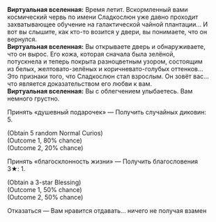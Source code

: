 {{Диалог Начало}}
:'''Виртуальная вселенная:''' Время летит. Вскормленный вами космический червь по имени Сладкослюн уже давно проходит захватывающее обучение на галактической чайной плантации... И вот вы слышите, как кто-то возится у двери, вы понимаете, что он вернулся.
:'''Виртуальная вселенная:''' Вы открываете дверь и обнаруживаете, что он вырос. Его кожа, которая сначала была зелёной, потускнела и теперь покрыта разноцветным узором, состоящим из белых, желтовато-зелёных и коричневато-голубых оттенков... Это признаки того, что Сладкослюн стал взрослым. Он зовёт вас... что является доказательством его любви к вам.
:'''Виртуальная вселенная:''' Вы с облегчением улыбаетесь. Вам немного грустно.
:{{Диалог|Звезда}} Принять «душевный подарочек» &mdash; Получить случайных диковин: 5.
:;(Obtain 5 random Normal Curios)
:;(Outcome 1, 80% chance)
:;(Outcome 2, 20% chance)
:{{Диалог|Звезда}} Принять «благосклонность жизни» &mdash; Получить благословения 3★: 1.
:;(Obtain a 3-star Blessing)
:;(Outcome 1, 50% chance)
:;(Outcome 2, 50% chance)
:{{Диалог|Звезда}} Отказаться &mdash; Вам нравится отдавать... ничего не получая взамен
{{Диалог Конец}}